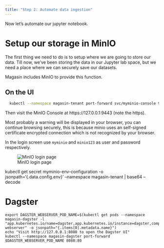 ```yaml
---
title: "Step 2: Automate data ingestion"
---
```


Now let's automate our jupyter notebook.


# Setup our storage in MinIO

The first thing we need to do is to setup where we are going to store our data. Till now, we've been storing the data in our Jupyter lab space, but we need a place where we can securely save our datasets.

Magasin includes MinIO to provide this function.




## On the UI

```sh
  kubectl --namespace magasin-tenant port-forward svc/myminio-console 9443:9443
```

Then visit the MinIO Console at https://127.0.0.1:9443 (note the https).

Most probably a warning will be displayed in your browser, you can continue browsing securely, this is because minio uses an self-signed certificate encrypted connection which is not recognized by your browser. 

In the login screen use `myminio` and `minio123` as user and password respectively.

![MinIO login page](../images/minio-tenant-login.png)


 kubectl get secret myminio-env-configuration -o jsonpath='{.data.config\.env}' --namespace magasin-tenant  | base64 --decode



#  Dagster 

```
export DAGSTER_WEBSERVER_POD_NAME=$(kubectl get pods --namespace magasin-dagster -l "app.kubernetes.io/name=dagster,app.kubernetes.io/instance=dagster,component=dagster-webserver" -o jsonpath="{.items[0].metadata.name}")
echo "Visit http://127.0.0.1:8080 to open the Dagster UI"
kubectl --namespace magasin-dagster port-forward $DAGSTER_WEBSERVER_POD_NAME 8080:80
```





